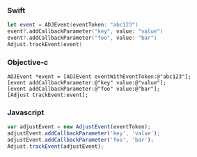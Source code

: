 <Tabs>
<Tab sync="swift">

### Swift

```swift
let event = ADJEvent(eventToken: "abc123")
event?.addCallbackParameter("key", value: "value")
event?.addCallbackParameter("foo", value: "bar")
Adjust.trackEvent(event)
```

</Tab>
<Tab sync="objc">

### Objective-c

```objc
ADJEvent *event = [ADJEvent eventWithEventToken:@"abc123"];
[event addCallbackParameter:@"key" value:@"value"];
[event addCallbackParameter:@"foo" value:@"bar"];
[Adjust trackEvent:event];
```

</Tab>
<Tab sync="js">

### Javascript

```js
var adjustEvent = new AdjustEvent(eventToken);
adjustEvent.addCallbackParameter('key', 'value');
adjustEvent.addCallbackParameter('foo', 'bar');
Adjust.trackEvent(adjustEvent);
```

</Tab>
</Tabs>
